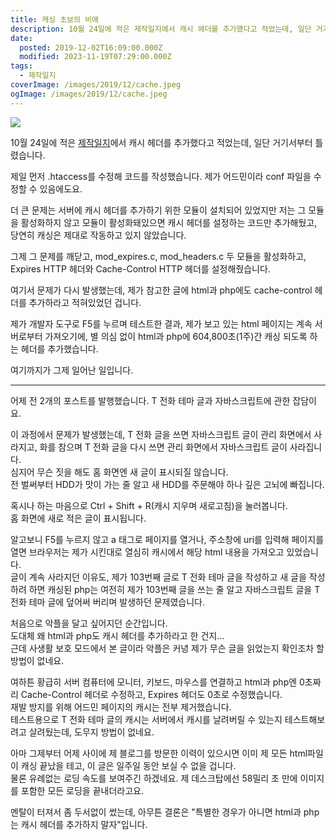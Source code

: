 ```yaml
---
title: 캐싱 초보의 비애
description: 10월 24일에 적은 제작일지에서 캐시 헤더를 추가했다고 적었는데, 일단 거기서부터 틀렸습니다. 제일 먼저 .htaccess를 수정해 코드를 작성했습니다. 제가 어드민이라 conf 파일을 수정할 수 있음에도요. 더 큰 문제는 서버에 캐시 헤더를 추가하기 위한 모듈이 설치되어 있었지만 저는 그 모듈을 활성화하지 않고 모듈이 활성화돼있으면 캐시 헤더를 설정하는 코드만 추가해뒀고, 당연히 캐싱은 제대로 작동하고 있지 않았습니다. 그제 그
date:
  posted: 2019-12-02T16:09:00.000Z
  modified: 2023-11-19T07:29:00.000Z
tags:
  - 제작일지
coverImage: /images/2019/12/cache.jpeg
ogImage: /images/2019/12/cache.jpeg
---
```


![](/images/2019/12/cache.jpeg)

10월 24일에 적은 [제작일지](https://marshallku.com/web/log/191024-%eb%b8%94%eb%a1%9c%ea%b7%b8-%ec%a0%9c%ec%9e%91%ec%9d%bc%ec%a7%80)에서 캐시 헤더를 추가했다고 적었는데, 일단 거기서부터 틀렸습니다.

제일 먼저 .htaccess를 수정해 코드를 작성했습니다. 제가 어드민이라 conf 파일을 수정할 수 있음에도요.

더 큰 문제는 서버에 캐시 헤더를 추가하기 위한 모듈이 설치되어 있었지만 저는 그 모듈을 활성화하지 않고 모듈이 활성화돼있으면 캐시 헤더를 설정하는 코드만 추가해뒀고, 당연히 캐싱은 제대로 작동하고 있지 않았습니다.

그제 그 문제를 깨닫고, mod\_expires.c, mod\_headers.c 두 모듈을 활성화하고, Expires HTTP 헤더와 Cache-Control HTTP 헤더를 설정해줬습니다.

여기서 문제가 다시 발생했는데, 제가 참고한 글에 html과 php에도 cache-control 헤더를 추가하라고 적혀있었던 겁니다.

제가 개발자 도구로 F5를 누르며 테스트한 결과, 제가 보고 있는 html 페이지는 계속 서버로부터 가져오기에, 별 의심 없이 html과 php에 604,800초(1주)간 캐싱 되도록 하는 헤더를 추가했습니다.

여기까지가 그제 일어난 일입니다.

---

어제 전 2개의 포스트를 발행했습니다. T 전화 테마 글과 자바스크립트에 관한 잡담이요.

이 과정에서 문제가 발생했는데, T 전화 글을 쓰면 자바스크립트 글이 관리 화면에서 사라지고, 화를 참으며 T 전화 글을 다시 쓰면 관리 화면에서 자바스크립트 글이 사라집니다.  
심지어 무슨 짓을 해도 홈 화면엔 새 글이 표시되질 않습니다.  
전 벌써부터 HDD가 맛이 가는 줄 알고 새 HDD를 주문해야 하나 깊은 고뇌에 빠집니다.

혹시나 하는 마음으로 Ctrl + Shift + R(캐시 지우며 새로고침)을 눌러봅니다.  
홈 화면에 새로 적은 글이 표시됩니다.

알고보니 F5를 누르지 않고 a 태그로 페이지를 열거나, 주소창에 uri를 입력해 페이지를 열면 브라우저는 제가 시킨대로 열심히 캐시에서 해당 html 내용을 가져오고 있었습니다.  
글이 계속 사라지던 이유도, 제가 103번째 글로 T 전화 테마 글을 작성하고 새 글을 작성하려 하면 캐싱된 php는 여전히 제가 103번째 글을 쓰는 줄 알고 자바스크립트 글을 T 전화 테마 글에 덮어써 버리며 발생하던 문제였습니다.

처음으로 악플을 달고 싶어지던 순간입니다.  
도대체 왜 html과 php도 캐시 헤더를 추가하라고 한 건지…  
근데 사생활 보호 모드에서 본 글이라 악플은 커녕 제가 무슨 글을 읽었는지 확인조차 할 방법이 없네요.

여하튼 황급히 서버 컴퓨터에 모니터, 키보드, 마우스를 연결하고 html과 php엔 0초짜리 Cache-Control 헤더로 수정하고, Expires 헤더도 0초로 수정했습니다.  
재발 방지를 위해 어드민 페이지의 캐시는 전부 제거했습니다.  
 테스트용으로 T 전화 테마 글의 캐시는 서버에서 캐시를 날려버릴 수 있는지 테스트해보려고 살려뒀는데, 도무지 방법이 없네요.

아마 그제부터 어제 사이에 제 블로그를 방문한 이력이 있으시면 이미 제 모든 html파일이 캐싱 끝났을 테고, 이 글은 일주일 동안 보실 수 없을 겁니다.  
물론 유례없는 로딩 속도를 보여주긴 하겠네요. 제 데스크탑에선 58밀리 초 만에 이미지를 포함한 모든 로딩을 끝내더라고요.

멘탈이 터져서 좀 두서없이 썼는데, 아무튼 결론은 "특별한 경우가 아니면 html과 php는 캐시 헤더를 추가하지 말자"입니다.